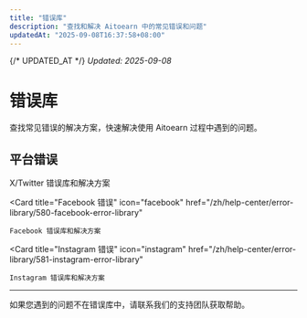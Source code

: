 ```yaml
---
title: "错误库"
description: "查找和解决 Aitoearn 中的常见错误和问题"
updatedAt: "2025-09-08T16:37:58+08:00"
---
```

{/* UPDATED_AT */}
_Updated: 2025-09-08_

# 错误库

查找常见错误的解决方案，快速解决使用 Aitoearn 过程中遇到的问题。

## 平台错误

<CardGroup cols={2}>
  <Card
    title="X/Twitter 错误"
    icon="x-twitter"
    href="/zh/help-center/error-library/579-twitter-error-library"
  >
    X/Twitter 错误库和解决方案
  </Card>
  
  <Card
    title="Facebook 错误"
    icon="facebook"
    href="/zh/help-center/error-library/580-facebook-error-library"
  >
    Facebook 错误库和解决方案
  </Card>
  
  <Card
    title="Instagram 错误"
    icon="instagram"
    href="/zh/help-center/error-library/581-instagram-error-library"
  >
    Instagram 错误库和解决方案
  </Card>
</CardGroup>

---

如果您遇到的问题不在错误库中，请联系我们的支持团队获取帮助。

